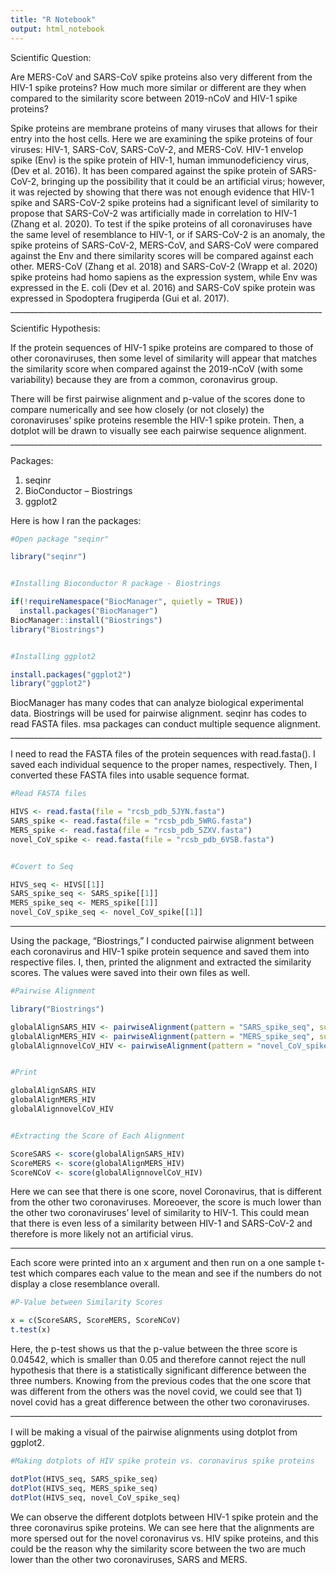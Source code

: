 ---
title: "R Notebook"
output: html_notebook
---
Scientific Question: 

Are MERS-CoV and SARS-CoV spike proteins also very different from the HIV-1 spike proteins? How much more similar or different are they when compared to the similarity score between 2019-nCoV and HIV-1 spike proteins?

Spike proteins are membrane proteins of many viruses that allows for their entry into the host cells. Here we are examining the spike proteins of four viruses: HIV-1, SARS-CoV, SARS-CoV-2, and MERS-CoV. HIV-1 envelop spike (Env) is the spike protein of HIV-1,  human immunodeficiency virus, (Dev et al. 2016). It has been compared against the spike protein of SARS-CoV-2, bringing up the possibility that it could be an artificial virus; however, it was rejected by showing that there was not enough evidence that HIV-1 spike and SARS-CoV-2 spike proteins had a significant level of similarity to propose that SARS-CoV-2 was artificially made in correlation to HIV-1 (Zhang et al. 2020). To test if the spike proteins of all coronaviruses have the same level of resemblance to HIV-1, or if SARS-CoV-2 is an anomaly, the spike proteins of SARS-CoV-2, MERS-CoV, and SARS-CoV were compared against the Env and there similarity scores will be compared against each other. MERS-CoV (Zhang et al. 2018) and SARS-CoV-2 (Wrapp et al. 2020) spike proteins had homo sapiens as the expression system, while Env was expressed in the E. coli (Dev et al. 2016) and SARS-CoV spike protein was expressed in Spodoptera frugiperda (Gui et al. 2017).
______________________________________________________________________________

Scientific Hypothesis:

If the protein sequences of HIV-1 spike proteins are compared to those of other coronaviruses, then some level of similarity will appear that matches the similarity score when compared against the 2019-nCoV (with some variability) because they are from a common, coronavirus group.

There will be first pairwise alignment and p-value of the scores done to compare numerically and see how closely (or not closely) the coronaviruses' spike proteins resemble the HIV-1 spike protein. Then, a dotplot will be drawn to visually see each pairwise sequence alignment.
______________________________________________________________________________

Packages:

1) seqinr
2) BioConductor -- Biostrings
3) ggplot2

Here is how I ran the packages:

```{r}
#Open package "seqinr"

library("seqinr")


#Installing Bioconductor R package - Biostrings

if(!requireNamespace("BiocManager", quietly = TRUE))
  install.packages("BiocManager")
BiocManager::install("Biostrings")
library("Biostrings")


#Installing ggplot2

install.packages("ggplot2")
library("ggplot2")

```

BiocManager has many codes that can analyze biological experimental data. Biostrings will be used for pairwise alignment. seqinr has codes to read FASTA files. msa packages can conduct multiple sequence alignment.
______________________________________________________________________________

I need to read the FASTA files of the protein sequences with read.fasta(). I saved each individual sequence to the proper names, respectively. Then, I converted these FASTA files into usable sequence format.

```{r}
#Read FASTA files

HIVS <- read.fasta(file = "rcsb_pdb_5JYN.fasta")
SARS_spike <- read.fasta(file = "rcsb_pdb_5WRG.fasta")
MERS_spike <- read.fasta(file = "rcsb_pdb_5ZXV.fasta")
novel_CoV_spike <- read.fasta(file = "rcsb_pdb_6VSB.fasta")


#Covert to Seq

HIVS_seq <- HIVS[[1]]
SARS_spike_seq <- SARS_spike[[1]]
MERS_spike_seq <- MERS_spike[[1]]
novel_CoV_spike_seq <- novel_CoV_spike[[1]]
```
______________________________________________________________________________

Using the package, "Biostrings," I conducted pairwise alignment between each coronavirus and HIV-1 spike protein sequence and saved them into respective files. I, then, printed the alignment and extracted the similarity scores. The values were saved into their own files as well.

```{r}
#Pairwise Alignment

library("Biostrings")

globalAlignSARS_HIV <- pairwiseAlignment(pattern = "SARS_spike_seq", subject = "HIVS_seq") 
globalAlignMERS_HIV <- pairwiseAlignment(pattern = "MERS_spike_seq", subject = "HIVS_seq") 
globalAlignnovelCoV_HIV <- pairwiseAlignment(pattern = "novel_CoV_spike_seq", subject = "HIVS_seq") 


#Print

globalAlignSARS_HIV
globalAlignMERS_HIV
globalAlignnovelCoV_HIV


#Extracting the Score of Each Alignment

ScoreSARS <- score(globalAlignSARS_HIV)
ScoreMERS <- score(globalAlignMERS_HIV)
ScoreNCoV <- score(globalAlignnovelCoV_HIV)
```
Here we can see that there is one score, novel Coronavirus, that is different from the other two coronaviruses. Moreoever, the score is much lower than the other two coronaviruses' level of similarity to HIV-1. This could mean that there is even less of a similarity between HIV-1 and SARS-CoV-2 and therefore is more likely not an artificial virus.

______________________________________________________________________________

Each score were printed into an x argument and then run on a one sample t-test which compares each value to the mean and see if the numbers do not display a close resemblance overall.

```{r}
#P-Value between Similarity Scores

x = c(ScoreSARS, ScoreMERS, ScoreNCoV)
t.test(x)
```
Here, the p-test shows us that the p-value between the three score is 0.04542, which is smaller than 0.05 and therefore cannot reject the null hypothesis that there is a statistically significant difference between the three numbers. Knowing from the previous codes that the one score that was different from the others was the novel covid, we could see that 1) novel covid has a great difference between the other two coronaviruses.
______________________________________________________________________________

I will be making a visual of the pairwise alignments using dotplot from ggplot2.

```{r}
#Making dotplots of HIV spike protein vs. coronavirus spike proteins

dotPlot(HIVS_seq, SARS_spike_seq)
dotPlot(HIVS_seq, MERS_spike_seq)
dotPlot(HIVS_seq, novel_CoV_spike_seq)
```
We can observe the different dotplots between HIV-1 spike protein and the three coronavirus spike proteins. We can see here that the alignments are more spersed out for the novel coronavirus vs. HIV spike proteins, and this could be the reason why the similarity score between the two are much lower than the other two coronaviruses, SARS and MERS. 

